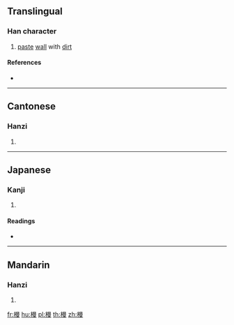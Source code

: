 ==Translingual==

===Han character===
{{Han char|rn=75|rad=木|as=11|sn=15|four=46947|canj=DAWE|ids=⿰木曼}}

# [[paste]] [[wall]] with [[dirt]]

====References====
* {{Han ref|kx=0548.150|dkj=15394|dj=0936.010|hdz=21279.050|uh=69FE|ud=27134|bh=E5D8|bd=58840}}

----

==Cantonese==

===Hanzi===
{{yue-hanzi|jyut=[[maan6]]|y=maan6}}

# {{defn|lang=yue|sort=木11}}

----

==Japanese==

===Kanji===
{{ja-kanji|grade=|rs=木11}}

# {{defn|lang=ja|sort=木11}}

====Readings====
* {{ja-readings|on=[[ばん]] (ban), [[まん]] (man)|kun=[[こて]] (kote)}}

----

==Mandarin==

===Hanzi===
{{cmn-hanzi|pin=[[màn]] ([[man4]]), [[mán]] ([[man2]])|wg=man<sup>4</sup>, man<sup>2</sup>}}

# {{defn|lang=cmn|sort=木11}}

[[fr:槾]]
[[hu:槾]]
[[pl:槾]]
[[th:槾]]
[[zh:槾]]
